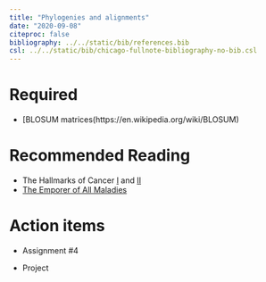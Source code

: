 ```yaml
---
title: "Phylogenies and alignments"
date: "2020-09-08"
citeproc: false
bibliography: ../../static/bib/references.bib
csl: ../../static/bib/chicago-fullnote-bibliography-no-bib.csl
--- 
```



# Required 

- [BLOSUM matrices(https://en.wikipedia.org/wiki/BLOSUM)

# Recommended Reading

- The Hallmarks of Cancer [I](https://pubmed.ncbi.nlm.nih.gov/10647931/) and [II](https://pubmed.ncbi.nlm.nih.gov/21376230/)
- [The Emporer of All Maladies](https://www.amazon.ca/dp/B003UYUP58/ref=dp-kindle-redirect?_encoding=UTF8&btkr=1)


# Action items  

- Assignment #4

- Project


